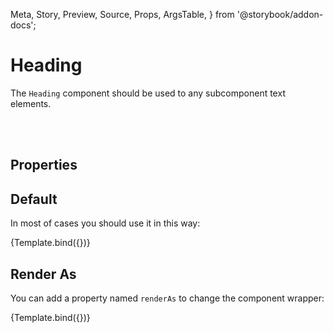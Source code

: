 <!---Badge.stories.mdx --->

  Meta,
  Story,
  Preview,
  Source,
  Props,
  ArgsTable,
} from '@storybook/addon-docs';


<Meta title="Components/Elements/Heading" component={Heading} />


# Heading

<Source language="jsx" code="import { Heading } from 'bycoders-ui-react'" />

The `Heading` component should be used to any subcomponent text elements.

<br></br>

## Properties

<ArgsTable of={Heading} />

## Default

In most of cases you should use it in this way:

<Preview>
  <Story
    name="Default"
    args={{
      children: 'Some String',
      weight: 'header-500',
    }}
  >
    {Template.bind({})}
  </Story>
</Preview>

<ArgsTable story="Default" />

## Render As

You can add a property named `renderAs` to change the component wrapper:

<Preview>
  <Story
    name="Custom Wrapper"
    args={{
      children: 'Some String',
      weight: 'header-500',
      renderAs: 'h1',
    }}
  >
    {Template.bind({})}
  </Story>
</Preview>

<ArgsTable story="Custom Wrapper" />
